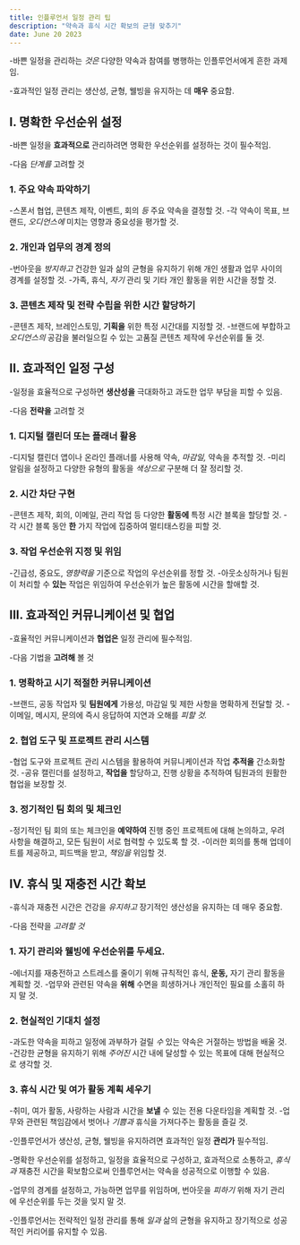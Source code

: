 ```yaml
---
title: 인플루언서 일정 관리 팁
description: "약속과 휴식 시간 확보의 균형 맞추기"
date: June 20 2023
---
```



-바쁜 일정을 관리하는 _것은_ 다양한 약속과 참여를 병행하는 인플루언서에게 흔한 과제임. 


-효과적인 일정 관리는 생산성, 균형, 웰빙을 유지하는 데 **매우** 중요함.


## I. 명확한 우선순위 설정
-바쁜 일정을 **효과적으로** 관리하려면 명확한 우선순위를 설정하는 것이 필수적임. 


-다음 _단계를_ 고려할 것

### 1. 주요 약속 파악하기
-스폰서 협업, 콘텐츠 제작, 이벤트, 회의 _등_ 주요 약속을 결정할 것.
-각 약속이 목표, 브랜드, _오디언스에_ 미치는 영향과 중요성을 평가할 것.
### 2. 개인과 업무의 경계 정의
-번아웃을 _방지하고_ 건강한 일과 삶의 균형을 유지하기 위해 개인 생활과 업무 사이의 경계를 설정할 것.
-가족, 휴식, _자기_ 관리 및 기타 개인 활동을 위한 시간을 정할 것.
### 3. 콘텐츠 제작 및 전략 수립을 위한 시간 할당하기
-콘텐츠 제작, 브레인스토밍, **기획을** 위한 특정 시간대를 지정할 것.
-브랜드에 부합하고 _오디언스의_ 공감을 불러일으킬 수 있는 고품질 콘텐츠 제작에 우선순위를 둘 것.
## II. 효과적인 일정 구성
-일정을 효율적으로 구성하면 **생산성을** 극대화하고 과도한 업무 부담을 피할 수 있음. 


-다음 **전략을** 고려할 것

### 1. 디지털 캘린더 또는 플래너 활용
-디지털 캘린더 앱이나 온라인 플래너를 사용해 약속, _마감일,_ 약속을 추적할 것.
-미리 알림을 설정하고 다양한 유형의 활동을 _색상으로_ 구분해 더 잘 정리할 것.
### 2. 시간 차단 구현
-콘텐츠 제작, 회의, 이메일, 관리 작업 등 다양한 **활동에** 특정 시간 블록을 할당할 것.
-각 시간 블록 동안 **한** 가지 작업에 집중하여 멀티태스킹을 피할 것.
### 3. 작업 우선순위 지정 및 위임
-긴급성, 중요도, _영향력을_ 기준으로 작업의 우선순위를 정할 것.
-아웃소싱하거나 팀원이 처리할 수 **있는** 작업은 위임하여 우선순위가 높은 활동에 시간을 할애할 것.
## III. 효과적인 커뮤니케이션 및 협업
-효율적인 커뮤니케이션과 **협업은** 일정 관리에 필수적임. 


-다음 기법을 **고려해** 볼 것

### 1. 명확하고 시기 적절한 커뮤니케이션
-브랜드, 공동 작업자 및 **팀원에게** 가용성, 마감일 및 제한 사항을 명확하게 전달할 것.
-이메일, 메시지, 문의에 즉시 응답하여 지연과 오해를 _피할 것._
### 2. 협업 도구 및 프로젝트 관리 시스템
-협업 도구와 프로젝트 관리 시스템을 활용하여 커뮤니케이션과 작업 **추적을** 간소화할 것.
-공유 캘린더를 설정하고, **작업을** 할당하고, 진행 상황을 추적하여 팀원과의 원활한 협업을 보장할 것.
### 3. 정기적인 팀 회의 및 체크인
-정기적인 팀 회의 또는 체크인을 **예약하여** 진행 중인 프로젝트에 대해 논의하고, 우려 사항을 해결하고, 모든 팀원이 서로 협력할 수 있도록 할 것.
-이러한 회의를 통해 업데이트를 제공하고, 피드백을 받고, _책임을_ 위임할 것.
## IV. 휴식 및 재충전 시간 확보
-휴식과 재충전 시간은 건강을 _유지하고_ 장기적인 생산성을 유지하는 데 매우 중요함. 


-다음 전략을 _고려할 것_

### 1. 자기 관리와 웰빙에 우선순위를 두세요.
-에너지를 재충전하고 스트레스를 줄이기 위해 규칙적인 휴식, **운동,** 자기 관리 활동을 계획할 것.
-업무와 관련된 약속을 **위해** 수면을 희생하거나 개인적인 필요를 소홀히 하지 말 것.
### 2. 현실적인 기대치 설정
-과도한 약속을 피하고 일정에 과부하가 걸릴 _수_ 있는 약속은 거절하는 방법을 배울 것.
-건강한 균형을 유지하기 위해 _주어진_ 시간 내에 달성할 수 있는 목표에 대해 현실적으로 생각할 것.
### 3. 휴식 시간 및 여가 활동 계획 세우기
-취미, 여가 활동, 사랑하는 사람과 시간을 **보낼** 수 있는 전용 다운타임을 계획할 것.
-업무와 관련된 책임감에서 벗어나 _기쁨과_ 휴식을 가져다주는 활동을 즐길 것.

-인플루언서가 생산성, 균형, 웰빙을 유지하려면 효과적인 일정 **관리가** 필수적임. 


-명확한 우선순위를 설정하고, 일정을 효율적으로 구성하고, 효과적으로 소통하고, _휴식과_ 재충전 시간을 확보함으로써 인플루언서는 약속을 성공적으로 이행할 수 있음. 


-업무의 경계를 설정하고, 가능하면 업무를 위임하며, 번아웃을 _피하기_ 위해 자기 관리에 우선순위를 두는 것을 잊지 말 것. 


-인플루언서는 전략적인 일정 관리를 통해 _일과_ 삶의 균형을 유지하고 장기적으로 성공적인 커리어를 유지할 수 있음.